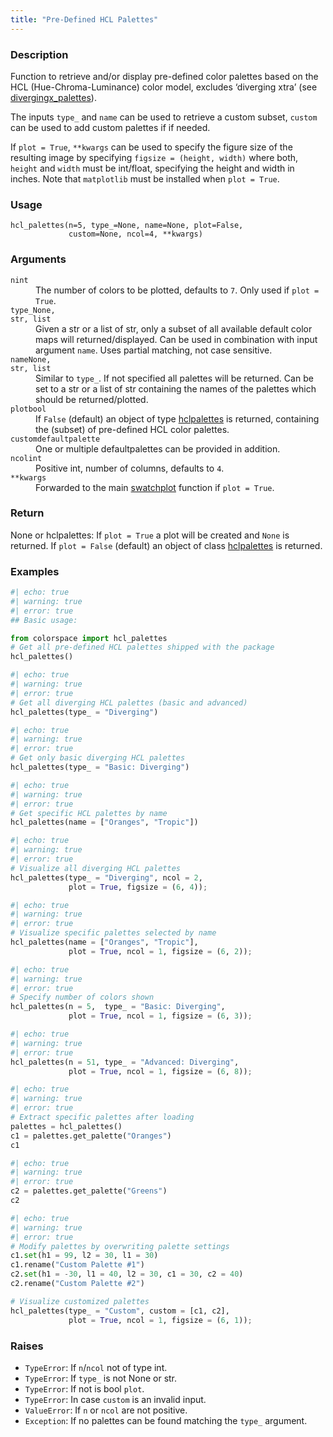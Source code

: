 ```yaml
---
title: "Pre-Defined HCL Palettes"
---
```


### Description

Function to retrieve and/or display pre-defined color palettes based on the
HCL (Hue-Chroma-Luminance) color model, excludes 'diverging xtra'
(see [divergingx_palettes](colorspace.hcl_palettes.divergingx_palettes.qmd)).

The inputs `type_` and `name` can be used to retrieve a custom subset,
`custom` can be used to add custom palettes if if needed.

If `plot = True`, `**kwargs` can be used to specify the figure size of the resulting
image by specifying `figsize = (height, width)` where both, `height`
and `width` must be int/float, specifying the height and width in inches.
Note that `matplotlib` must be installed when `plot = True`.

### Usage

<pre><code class='language-python'>hcl_palettes(n=5, type_=None, name=None, plot=False,<br/>             custom=None, ncol=4, **kwargs)</code></pre>

### Arguments

<dl class="pyp-list param-list">
  <dt style = "white-space: nowrap; font-family: monospace; vertical-align: top">
   <code id="colorspace.hcl_palettes.hcl_palettes:n">n</code><code class="argument-class">int</code>
  </dt>
 <dd>The number of colors to be plotted, defaults to `7`.
Only used if `plot = True`.</dd>
  <dt style = "white-space: nowrap; font-family: monospace; vertical-align: top">
   <code id="colorspace.hcl_palettes.hcl_palettes:type_">type_</code><code class="argument-class">None, str, list</code>
  </dt>
 <dd>Given a str or a list of str,
only a subset of all available default color maps will
returned/displayed. Can be used in combination with input argument
`name`. Uses partial matching, not case sensitive.</dd>
  <dt style = "white-space: nowrap; font-family: monospace; vertical-align: top">
   <code id="colorspace.hcl_palettes.hcl_palettes:name">name</code><code class="argument-class">None, str, list</code>
  </dt>
 <dd>Similar to `type_`. If not specified
all palettes will be returned. Can be set to a str or a list of
str containing the names of the palettes which should be
returned/plotted.</dd>
  <dt style = "white-space: nowrap; font-family: monospace; vertical-align: top">
   <code id="colorspace.hcl_palettes.hcl_palettes:plot">plot</code><code class="argument-class">bool</code>
  </dt>
 <dd>If `False` (default) an object of type
[hclpalettes](colorspace.palettes.hclpalettes.qmd) is returned, containing the
(subset) of pre-defined HCL color palettes.</dd>
  <dt style = "white-space: nowrap; font-family: monospace; vertical-align: top">
   <code id="colorspace.hcl_palettes.hcl_palettes:custom">custom</code><code class="argument-class">defaultpalette</code>
  </dt>
 <dd>One or multiple
defaultpalettes can be provided in addition.</dd>
  <dt style = "white-space: nowrap; font-family: monospace; vertical-align: top">
   <code id="colorspace.hcl_palettes.hcl_palettes:ncol">ncol</code><code class="argument-class">int</code>
  </dt>
 <dd>Positive int, number of columns, defaults to `4`.</dd>
  <dt style = "white-space: nowrap; font-family: monospace; vertical-align: top">
   <code id="colorspace.hcl_palettes.hcl_palettes:**kwargs">**kwargs</code>
  </dt>
 <dd>Forwarded to the main
[swatchplot](colorspace.swatchplot.swatchplot.qmd) 
function if `plot = True`.</dd>
</dl>

### Return

None or hclpalettes: If `plot = True`
a plot will be created and `None` is returned. If `plot = False` (default)
an object of class [hclpalettes](colorspace.palettes.hclpalettes.qmd) is returned.

### Examples

```python
#| echo: true
#| warning: true
#| error: true
## Basic usage:

from colorspace import hcl_palettes
# Get all pre-defined HCL palettes shipped with the package
hcl_palettes()
```

```python
#| echo: true
#| warning: true
#| error: true
# Get all diverging HCL palettes (basic and advanced)
hcl_palettes(type_ = "Diverging")
```

```python
#| echo: true
#| warning: true
#| error: true
# Get only basic diverging HCL palettes
hcl_palettes(type_ = "Basic: Diverging")
```

```python
#| echo: true
#| warning: true
#| error: true
# Get specific HCL palettes by name
hcl_palettes(name = ["Oranges", "Tropic"]) 
```

```python
#| echo: true
#| warning: true
#| error: true
# Visualize all diverging HCL palettes
hcl_palettes(type_ = "Diverging", ncol = 2,
             plot = True, figsize = (6, 4));
```

```python
#| echo: true
#| warning: true
#| error: true
# Visualize specific palettes selected by name
hcl_palettes(name = ["Oranges", "Tropic"],
             plot = True, ncol = 1, figsize = (6, 2));
```

```python
#| echo: true
#| warning: true
#| error: true
# Specify number of colors shown
hcl_palettes(n = 5,  type_ = "Basic: Diverging",
             plot = True, ncol = 1, figsize = (6, 3));
```

```python
#| echo: true
#| warning: true
#| error: true
hcl_palettes(n = 51, type_ = "Advanced: Diverging",
             plot = True, ncol = 1, figsize = (6, 8));
```

```python
#| echo: true
#| warning: true
#| error: true
# Extract specific palettes after loading
palettes = hcl_palettes()
c1 = palettes.get_palette("Oranges")
c1
```

```python
#| echo: true
#| warning: true
#| error: true
c2 = palettes.get_palette("Greens")
c2
```

```python
#| echo: true
#| warning: true
#| error: true
# Modify palettes by overwriting palette settings
c1.set(h1 = 99, l2 = 30, l1 = 30)
c1.rename("Custom Palette #1")
c2.set(h1 = -30, l1 = 40, l2 = 30, c1 = 30, c2 = 40)
c2.rename("Custom Palette #2")

# Visualize customized palettes
hcl_palettes(type_ = "Custom", custom = [c1, c2],
             plot = True, ncol = 1, figsize = (6, 1));
```




### Raises

<ul class="python-raises">
<li><code class="text-warning">TypeError</code>: If `n`/`ncol` not of type int.
<li><code class="text-warning">TypeError</code>: If `type_` is not None or str.
<li><code class="text-warning">TypeError</code>: If not is bool `plot`.
<li><code class="text-warning">TypeError</code>: In case `custom` is an invalid input.
<li><code class="text-warning">ValueError</code>: If `n` or `ncol` are not positive.
<li><code class="text-warning">Exception</code>: If no palettes can be found matching the `type_` argument.
</ul>

